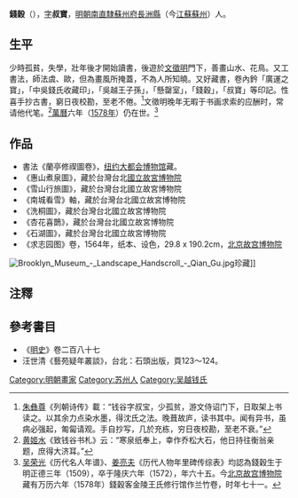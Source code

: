 '''錢穀'''（{{bd|1509年||1578年後|}}），[[表字|字]]'''叔寶'''，[[明朝|明朝]][[南直隶|南直隸]][[苏州府|蘇州府]][[长洲县|長洲縣]]（今[[江蘇|江蘇]][[苏州|蘇州]]）人。

==生平==
少時孤貧，失學，壯年後才開始讀書，後遊於[[文徵明|文徵明]]門下，善畫山水、花鳥。又工書法，師法虞、歐，但為畫風所掩蓋，不為人所知曉。又好藏書，卷內鈐「廣運之寶」，「中吳錢氏收藏印」，「吳越王子孫」，「懸罄室」，「錢穀」，「叔寶」等印記。性喜手抄古書，窮日夜校勘，至老不倦。<ref>[[朱彝尊|朱彝尊]]《列朝诗传》載：“钱谷字叔宝，少孤贫，游文侍诏门下，日取架上书读之。以其余力点染水墨，得沈氏之法。晚葺故庐，读书其中。闻有异书，虽病必强起，匍匐请观。手自抄写，几於充栋，穷日夜校勘，至老不衰。”</ref>文徵明晚年无暇于书画求索的应酬时，常请他代笔。<ref>[[黄姬水|黄姬水]]《致钱谷书札》云：“寒泉纸奉上，幸作乔松大石，他日持往衡翁亲题，庶得大济耳。”</ref>[[萬曆|萬曆]]六年（[[1578年|1578年]]）仍在世。<ref>[[吴荣光|吴荣光]]《历代名人年谱》、[[姜亮夫|姜亮夫]]《历代人物年里碑传综表》均認為錢穀生于明正德三年（1509），卒于隆庆六年（1572），年六十五。今[[北京故宫博物院|北京故宫博物院]]藏有万历六年（1578年）錢穀客金陵王氏修行馆作兰竹卷，时年七十一。</ref>

== 作品 ==
* 書法《蘭亭修禊圖卷》，[[纽约大都会博物馆|纽约大都会博物馆]]藏。
*《惠山煮泉圖》，藏於台灣台北[[國立故宮博物院|國立故宮博物院]]
*《雪山行旅圖》，藏於台灣台北國立故宮博物院
*《南城看雪》軸，藏於台灣台北國立故宮博物院
*《洗桐圖》，藏於台灣台北國立故宮博物院
*《杏花喜鵲》，藏於台灣台北國立故宮博物院
*《石湖圖》，藏於台灣台北國立故宮博物院
*《求志园图》卷，1564年，纸本、设色，29.8 x 190.2cm，[[北京故宫博物院|北京故宫博物院]]
[[File:Brooklyn_Museum_-_Landscape_Handscroll_-_Qian_Gu.jpg|thumb]]珍藏]]
==注釋==
{{reflist}}

==參考書目==
* 《[[明史|明史]]》卷二百八十七
* 汪世清《藝苑疑年叢談》，台北：石頭出版，頁123～124。

{{權威控制}}
{{Authority control}}
{{DEFAULTSORT:Q}}
[[Category:明朝畫家|Category:明朝畫家]]
[[Category:苏州人|Category:苏州人]]
[[Category:吴越钱氏|Category:吴越钱氏]]